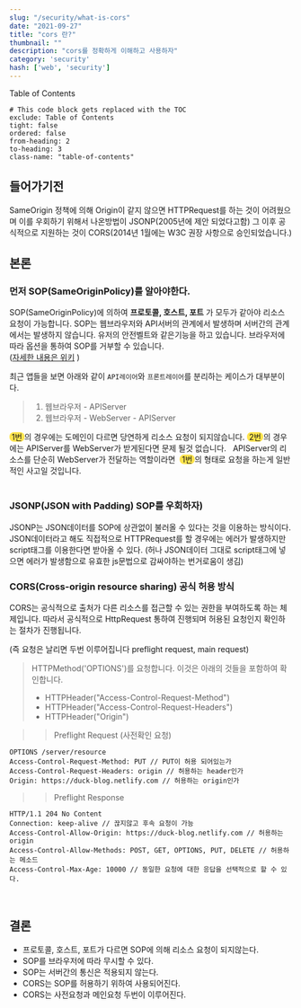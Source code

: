 ```yaml
---
slug: "/security/what-is-cors"
date: "2021-09-27"
title: "cors 란?"
thumbnail: ""
description: "cors를 정확하게 이해하고 사용하자"
category: 'security'
hash: ['web', 'security']
---
```


<div class="toc-title">Table of Contents</div>

```toc
# This code block gets replaced with the TOC
exclude: Table of Contents
tight: false
ordered: false
from-heading: 2
to-heading: 3
class-name: "table-of-contents"
```

## 들어가기전

SameOrigin 정책에 의해 Origin이 같지 않으면 HTTPRequest를 하는 것이 어려웠으며
이를 우회하기 위해서 나온방법이 JSONP(2005년에 제안 되었다고함) 그 이후 공식적으로 지원하는 것이
CORS(2014년 1월에는 W3C 권장 사항으로 승인되었습니다.)

## 본론
### 먼저 SOP(SameOriginPolicy)를 알아야한다.

SOP(SameOriginPolicy)에 의하여 <b>프로토콜, 호스트, 포트</b>
가 모두가 같아야 리소스 요청이 가능합니다. SOP는 웹브라우저와 API서버의 관계에서 발생하며 서버간의 관계에서는 발생하지 않습니다.
유저의 안전벨트와 같은기능을 하고 있습니다. 브라우저에 따라 옵션을 통하여 SOP를 거부할 수 있습니다. <br/>
([자세한 내용은 위키](https://en.wikipedia.org/wiki/Same-origin_policy) )

최근 앱들을 보면 아래와 같이 `API레이어`와 `프론트레이어`를 분리하는 케이스가 대부분이다.
> 1. 웹브라우저 - APIServer
> 2. 웹브라우저 - WebServer - APIServer

<span style="background-color: #FFE44E; text-align: center; padding: 0 4px; border-radius: 8px;">1번</span>의 경우에는 도메인이 다르면
당연하게 리소스 요청이 되지않습니다. <span style="background-color: #FFE44E; text-align: center; padding: 0 4px; border-radius: 8px;">2번</span>의 경우에는
APIServer를 WebServer가 받게된다면 문제 될것 없습니다. &nbsp; APIServer의 리소스를 단순히 WebServer가 전달하는 역할이라면
&nbsp;<span style="background-color: #FFE44E; text-align: center; padding: 0 4px; border-radius: 8px;">1번</span>의 형태로 요청을 하는게 일반적인 사고일 것입니다.
<br/><br/>

### JSONP(JSON with Padding) SOP를 우회하자)

JSONP는 JSON데이터를 SOP에 상관없이 불러올 수 있다는 것을 이용하는 방식이다.
JSON데이터라고 해도 직접적으로 HTTPRequest를 할 경우에는 에러가 발생하지만 script태그를 이용한다면 받아올 수 있다.
(허나 JSON데이터 그대로 script태그에 넣으면 에러가 발생함으로 유효한 js문법으로 감싸야하는 번거로움이 생김)
<br/>

### CORS(Cross-origin resource sharing) 공식 허용 방식

CORS는 공식적으로 출처가 다른 리소스를 접근할 수 있는 권한을 부여하도록 하는 체제입니다.
따라서 공식적으로 HttpRequest 통하여 진행되며 허용된 요청인지 확인하는 절차가 진행됩니다.

(즉 요청은 날리면 두번 이루어집니다 preflight request, main request)


> HTTPMethod('OPTIONS')를 요청합니다. 이것은 아래의 것들을 포함하여 확인합니다.
> - HTTPHeader("Access-Control-Request-Method")
> - HTTPHeader("Access-Control-Request-Headers")
> - HTTPHeader("Origin")

>> Preflight Request (사전확인 요청)
   ```shell
  OPTIONS /server/resource
  Access-Control-Request-Method: PUT // PUT이 허용 되어있는가
  Access-Control-Request-Headers: origin // 허용하는 header인가
  Origin: https://duck-blog.netlify.com // 허용하는 origin인가
  ```

>> Preflight Response
   ```shell
  HTTP/1.1 204 No Content
  Connection: keep-alive // 끊지않고 후속 요청이 가능
  Access-Control-Allow-Origin: https://duck-blog.netlify.com // 허용하는 origin
  Access-Control-Allow-Methods: POST, GET, OPTIONS, PUT, DELETE // 허용하는 메소드
  Access-Control-Max-Age: 10000 // 동일한 요청에 대한 응답을 선택적으로 할 수 있다.
  ```
<br/>

## 결론

- 프로토콜, 호스트, 포트가 다르면 SOP에 의해 리소스 요청이 되지않는다.
- SOP를 브라우저에 따라 무시할 수 있다.
- SOP는 서버간의 통신은 적용되지 않는다.
- CORS는 SOP를 허용하기 위하여 사용되어진다.
- CORS는 사전요청과 메인요청 두번이 이루어진다.

<br/><br/>
